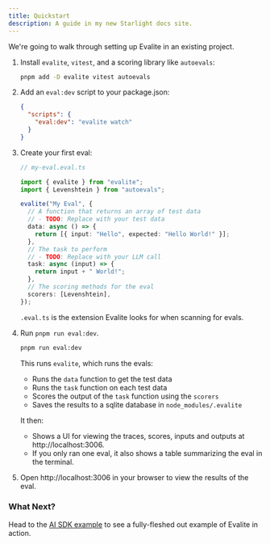 ```yaml
---
title: Quickstart
description: A guide in my new Starlight docs site.
---
```



We're going to walk through setting up Evalite in an existing project.

<Steps>

1. Install `evalite`, `vitest`, and a scoring library like `autoevals`:

   ```bash
   pnpm add -D evalite vitest autoevals
   ```

2. Add an `eval:dev` script to your package.json:

   ```json
   {
     "scripts": {
       "eval:dev": "evalite watch"
     }
   }
   ```

3. Create your first eval:

   ```ts
   // my-eval.eval.ts

   import { evalite } from "evalite";
   import { Levenshtein } from "autoevals";

   evalite("My Eval", {
     // A function that returns an array of test data
     // - TODO: Replace with your test data
     data: async () => {
       return [{ input: "Hello", expected: "Hello World!" }];
     },
     // The task to perform
     // - TODO: Replace with your LLM call
     task: async (input) => {
       return input + " World!";
     },
     // The scoring methods for the eval
     scorers: [Levenshtein],
   });
   ```

   <Aside type="tip">

   `.eval.ts` is the extension Evalite looks for when scanning for evals.

   </Aside>

4. Run `pnpm run eval:dev`.

   ```bash
   pnpm run eval:dev
   ```

   This runs `evalite`, which runs the evals:

   - Runs the `data` function to get the test data
   - Runs the `task` function on each test data
   - Scores the output of the `task` function using the `scorers`
   - Saves the results to a sqlite database in `node_modules/.evalite`

   It then:

   - Shows a UI for viewing the traces, scores, inputs and outputs at http://localhost:3006.
   - If you only ran one eval, it also shows a table summarizing the eval in the terminal.

5. Open http://localhost:3006 in your browser to view the results of the eval.

</Steps>

### What Next?

Head to the [AI SDK example](/examples/ai-sdk) to see a fully-fleshed out example of Evalite in action.
